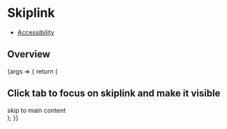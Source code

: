 

<Meta title="Components/SkipLink" component={SkipLink} />

# Skiplink

- [Accessibility](#accessibility)

## Overview

<Canvas>
  <Story name="single link">
    {args => {
      return (
        <div>
          <h2>Click tab to focus on skiplink and make it visible</h2>
          <SkipLink id="main">skip to main content</SkipLink>
          <div id="main" tabindex="-1" />
        </div>
      );
    }}
  </Story>
</Canvas>
